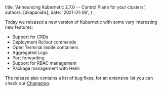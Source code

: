 
  title: 'Announcing Kubernetic 2.7.0 — Control Plane for your clusters',
  authors: [dkapanidis],
  date: '2021-01-06',
}

Today we released a new version of Kubernetic with some very interesting new features:

* Support for CRDs
* Deployment Rollout commands
* Open Terminal inside containers
* Aggregated Logs
* Port forwarding
* Support for RBAC management
* Package management with Helm

The release also contains a list of bug fixes, for an extensive list you can check our [Changelog](https://docs.kubernetic.com/changelog).
